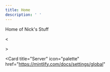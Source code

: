 ```yaml
---
title: Home
description: ' '
---
```


Home of Nick's Stuff


<<CardGroup cols={2}>
  <Card title="" icon="">
    
  </Card>
  <Card title="" icon="">
    
  </Card>
</CardGroup>>


<Card
  title="Server"
  icon="palette"
  href="https://mintlify.com/docs/settings/global"
</Card>


